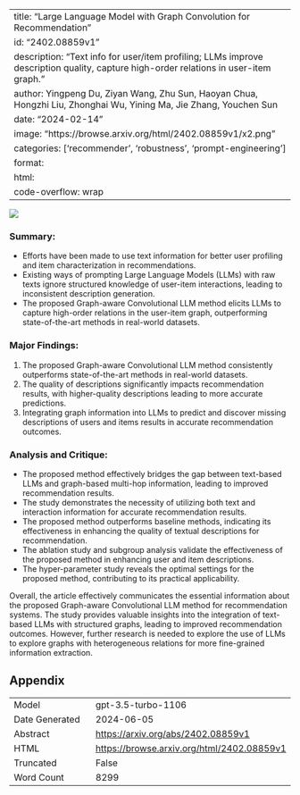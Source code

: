 
---
title: "Large Language Model with Graph Convolution for Recommendation"
id: "2402.08859v1"
description: "Text info for user/item profiling; LLMs improve description quality, capture high-order relations in user-item graph."
author: Yingpeng Du, Ziyan Wang, Zhu Sun, Haoyan Chua, Hongzhi Liu, Zhonghai Wu, Yining Ma, Jie Zhang, Youchen Sun
date: "2024-02-14"
image: "https://browse.arxiv.org/html/2402.08859v1/x2.png"
categories: ['recommender', 'robustness', 'prompt-engineering']
format:
  html:
    code-overflow: wrap
---

![](https://browse.arxiv.org/html/2402.08859v1/x2.png)

### **Summary:**
- Efforts have been made to use text information for better user profiling and item characterization in recommendations.
- Existing ways of prompting Large Language Models (LLMs) with raw texts ignore structured knowledge of user-item interactions, leading to inconsistent description generation.
- The proposed Graph-aware Convolutional LLM method elicits LLMs to capture high-order relations in the user-item graph, outperforming state-of-the-art methods in real-world datasets.

### **Major Findings:**
1. The proposed Graph-aware Convolutional LLM method consistently outperforms state-of-the-art methods in real-world datasets.
2. The quality of descriptions significantly impacts recommendation results, with higher-quality descriptions leading to more accurate predictions.
3. Integrating graph information into LLMs to predict and discover missing descriptions of users and items results in accurate recommendation outcomes.

### **Analysis and Critique:**
- The proposed method effectively bridges the gap between text-based LLMs and graph-based multi-hop information, leading to improved recommendation results.
- The study demonstrates the necessity of utilizing both text and interaction information for accurate recommendation results.
- The proposed method outperforms baseline methods, indicating its effectiveness in enhancing the quality of textual descriptions for recommendation.
- The ablation study and subgroup analysis validate the effectiveness of the proposed method in enhancing user and item descriptions.
- The hyper-parameter study reveals the optimal settings for the proposed method, contributing to its practical applicability.

Overall, the article effectively communicates the essential information about the proposed Graph-aware Convolutional LLM method for recommendation systems. The study provides valuable insights into the integration of text-based LLMs with structured graphs, leading to improved recommendation outcomes. However, further research is needed to explore the use of LLMs to explore graphs with heterogeneous relations for more fine-grained information extraction.

## Appendix

|          |          |
|----------|----------|
| Model     | gpt-3.5-turbo-1106       |
| Date Generated     | 2024-06-05       |
| Abstract | [https://arxiv.org/abs/2402.08859v1](https://arxiv.org/abs/2402.08859v1)        |
| HTML     | [https://browse.arxiv.org/html/2402.08859v1](https://browse.arxiv.org/html/2402.08859v1)       |
| Truncated       | False       |
| Word Count       | 8299       |